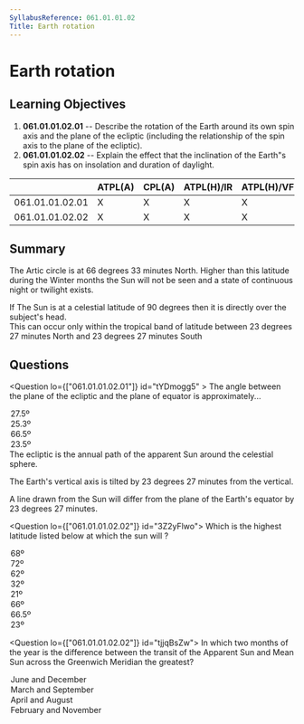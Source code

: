 ```yaml
---
SyllabusReference: 061.01.01.02
Title: Earth rotation
---
```


# Earth rotation

## Learning Objectives

1. **061.01.01.02.01** -- Describe the rotation of the Earth around its own spin
   axis and the plane of the ecliptic (including the relationship of the spin
   axis to the plane of the ecliptic).
2. **061.01.01.02.02** -- Explain the effect that the inclination of the Earth"s
   spin axis has on insolation and duration of daylight.

|                 | ATPL(A) | CPL(A) | ATPL(H)/IR | ATPL(H)/VFR | CPL(H) | IR  | CBIR(A) |
| --------------- | ------- | ------ | ---------- | ----------- | ------ | --- | ------- |
| 061.01.01.02.01 | X       | X      | X          | X           | X      |     |         |
| 061.01.01.02.02 | X       | X      | X          | X           | X      |     |         |

## Summary

The Artic circle is at 66 degrees 33 minutes North. Higher than this latitude
during the Winter months the Sun will not be seen and a state of continuous
night or twilight exists.

If The Sun is at a celestial latitude of 90 degrees then it is directly over the
subject's head.  
This can occur only within the tropical band of latitude between 23 degrees 27
minutes North and 23 degrees 27 minutes South

## Questions

<Question  lo={["061.01.01.02.01"]} id="tYDmogg5" >
  <Text variant="oneCorrect">
    The angle between the plane of the ecliptic and the plane of equator is approximately...
  </Text>
  <Option id="tYDmogg5-0" >27.5º</Option>
  <Option id="tYDmogg5-1" >25.3º</Option>
  <Option id="tYDmogg5-2" >66.5º</Option>
  <Option id="tYDmogg5-3" correct>23.5º</Option>      
  <Explanation>
   The ecliptic is the annual path of the apparent Sun around the celestial sphere.

The Earth's vertical axis is tilted by 23 degrees 27 minutes from the vertical.

A line drawn from the Sun will differ from the plane of the Earth's equator by
23 degrees 27 minutes.

  </Explanation>
</Question>

<Question lo={["061.01.01.02.02"]} id="3Z2yFlwo">
  <Text variant="oneCorrect">
    Which is the highest latitude listed below at which the sun will <Subject />?
  </Text>
  <Option id="3Z2yFlwo-0">68º</Option>
  <Option id="3Z2yFlwo-1">72º</Option>
  <Option id="3Z2yFlwo-2">62º</Option>
  <Option id="3Z2yFlwo-3">32º</Option>
  <Option id="3Z2yFlwo-4">21º</Option>
  <Option
    id="3Z2yFlwo-5"
    why="The Artic / Polar circle is at 66 degrees 33 minutes North / South."
    definition="rise above the horizon and set every day"
  >
    66º
  </Option>
  <Option
    id="3Z2yFlwo-6"
    why="The Artic / Polar circle is at 66 degrees 33 minutes North / South."
    definition="rise above the horizon and set every day"
  >
    66.5º
  </Option>
  <Option
    id="3Z2yFlwo-X"
    why="The tropic of Cancer / Capricorn is at 23 degrees 25 minutes North / South"
    subject={
      "reach an altitude of 90º above the horizon at some time during the year"
    }
  >
    23º
  </Option>
</Question>

<Question lo={["061.01.01.02.02"]} id="tjjqBsZw">
  <Text variant="oneCorrect">
    In which two months of the year is the difference between the transit of the
    Apparent Sun and Mean Sun across the Greenwich Meridian the greatest?
  </Text>
  <Option id="tjjqBsZw-0">June and December</Option>
  <Option id="tjjqBsZw-1">March and September</Option>
  <Option id="tjjqBsZw-2">April and August</Option>
  <Option id="tjjqBsZw-3" correct>
    February and November
  </Option>
</Question>
